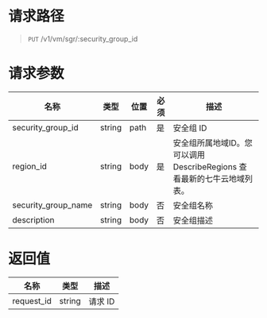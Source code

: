 # 请求路径
> `PUT` /v1/vm/sgr/:security_group_id


# 请求参数
名称 | 类型 | 位置 | 必须 | 描述
----- | ----- | ----- | ----- | -----
security_group_id  | string | path | 是 | 安全组 ID
region_id         | string | body | 是 | 安全组所属地域ID。您可以调用 DescribeRegions 查看最新的七牛云地域列表。
security_group_name | string | body | 否 | 安全组名称
description | string | body | 否 | 安全组描述


# 返回值
名称 | 类型 | 描述 
----- | ----- | -----
request_id | string | 请求 ID

